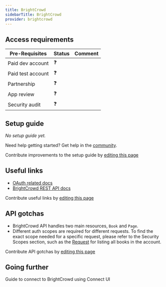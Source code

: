 ```yaml
---
title: BrightCrowd
sidebarTitle: BrightCrowd
provider: brightcrowd
---
```



<Overview />
<PreBuiltTooling />
<PreBuiltUseCases />

## Access requirements
| Pre-Requisites | Status | Comment|
| - | - | - |
| Paid dev account | ❓ |  |
| Paid test account | ❓ |  |
| Partnership | ❓ | |
| App review | ❓ |  |
| Security audit | ❓ | |


## Setup guide

_No setup guide yet._

<Tip>Need help getting started? Get help in the [community](https://nango.dev/slack).</Tip>

<Note>Contribute improvements to the setup guide by [editing this page](https://github.com/nangohq/nango/tree/master/docs-v2/integrations/all/brightcrowd.mdx)</Note>


## Useful links

-   [OAuth related docs](https://brightcrowd.com/partner-api#/operations/listBooks#Request)
-   [BrightCrowd REST API docs](https://brightcrowd.com/partner-api#/)

<Note>Contribute useful links by [editing this page](https://github.com/nangohq/nango/tree/master/docs-v2/integrations/all/brightcrowd.mdx)</Note>

## API gotchas

-   BrightCrowd API handles two main resources, `Book` and `Page`.
-   Different auth scopes are required for different requests. To find the exact scope needed for a specific request, please refer to the Security Scopes section, such as the [Request](https://brightcrowd.com/partner-api#/operations/listBooks#Request) for listing all books in the account.

<Note>Contribute API gotchas by [editing this page](https://github.com/nangohq/nango/tree/master/docs-v2/integrations/all/brightcrowd.mdx)</Note>

## Going further

<Card title="Connect to BrightCrowd" icon="link" href="/integrations/all/brightcrowd/connect" horizontal>
  Guide to connect to BrightCrowd using Connect UI
</Card>
